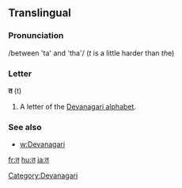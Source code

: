 ==Translingual==

===Pronunciation===
/between 'ta' and 'tha'/ (''t'' is a little harder than ''th''e)

===Letter===
'''त''' (t)

# A letter of the [[Devanagari alphabet]].

===See also===
* [[w:Devanagari]]

[[Category:Devanagari]]

[[fr:त]]
[[hu:त]]
[[ja:त]]